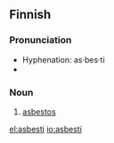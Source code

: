 ==Finnish==

===Pronunciation===
* Hyphenation: as·bes·ti
* {{IPA|/ˈɑsbesti/|lang=fi}}

===Noun===
{{fi-noun|asbest|type=tuoli}}

#[[asbestos]]

[[el:asbesti]]
[[io:asbesti]]